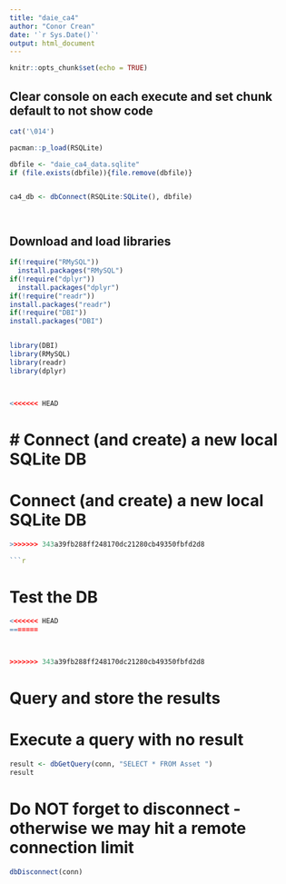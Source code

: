 ```yaml
---
title: "daie_ca4"
author: "Conor Crean"
date: '`r Sys.Date()`'
output: html_document
---
```


```r
knitr::opts_chunk$set(echo = TRUE)
```

## Clear console on each execute and set chunk default to not show code

```r

cat('\014')

pacman::p_load(RSQLite)

dbfile <- "daie_ca4_data.sqlite"
if (file.exists(dbfile)){file.remove(dbfile)}


ca4_db <- dbConnect(RSQLite:SQLite(), dbfile)




```

## Download and load libraries

```r
if(!require("RMySQL"))
  install.packages("RMySQL")
if(!require("dplyr"))
  install.packages("dplyr")
if(!require("readr"))
install.packages("readr")
if(!require("DBI"))
install.packages("DBI")


library(DBI)
library(RMySQL)
library(readr)
library(dplyr)



<<<<<<< HEAD


```




# Connect (and create) a new local SQLite DB
=======
# Connect (and create) a new local SQLite DB

```r
>>>>>>> 343a39fb288ff248170dc21280cb49350fbfd2d8

```r


```

# Test the DB

```r


<<<<<<< HEAD
=======



>>>>>>> 343a39fb288ff248170dc21280cb49350fbfd2d8
```

# Query and store the results

# Execute a query with no result

```r

result <- dbGetQuery(conn, "SELECT * FROM Asset ")
result

```

# Do NOT forget to disconnect - otherwise we may hit a remote connection limit

```r



dbDisconnect(conn)


```
